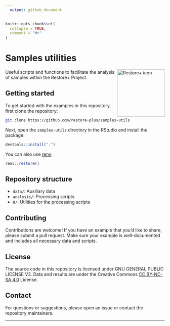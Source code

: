 ```yaml
---
  output: github_document
---
```


```r
knitr::opts_chunk$set(
  collapse = TRUE,
  comment = "#>"
)
```

# Samples utilities

<img src=".github/images/restoreplus_sticker.png" alt="Restore+ icon" align="right" height="150" width="150"/>

  <!-- badges: start -->
  <!-- badges: end -->

Useful scripts and functions to facilitate the analysis of samples within the Restore+ Project.

## Getting started

To get started with the examples in this repository, first clone the repository:

```sh
git clone https://github.com/restore-plus/samples-utils
```

Next, open the `samples-utils` directory in the RStudio and install the package:

```r
devtools::install(".")
```

You can also use [renv](https://rstudio.github.io/renv/):

```r
renv::restore()
```

## Repository structure

- `data/`: Auxiliary data
- `analysis/`: Processing scripts
- `R/`: Utilities for the processing scripts

## Contributing

Contributions are welcome! If you have an example that you'd like to share, please submit a pull request. Make sure your example is well-documented and includes all necessary data and scripts.

## License

The source code in this repository is licensed under GNU GENERAL PUBLIC LICENSE V3. Data and results are under the Creative Commons [CC BY-NC-SA 4.0](https://creativecommons.org/licenses/by-nc-sa/4.0/) License.

## Contact

For questions or suggestions, please open an issue or contact the repository maintainers.

---
